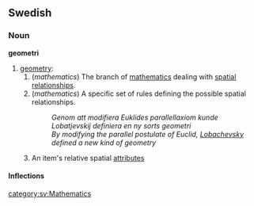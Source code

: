 ==Swedish==
===Noun===
'''geometri'''

#[[geometry]]:
##(''mathematics'') The branch of [[mathematics]] dealing with [[spatial]] [[relationships]].
##(''mathematics'') A specific set of rules defining the possible spatial relationships. 
##:''Genom att modifiera Euklides parallellaxiom kunde Lobatjevskij definiera en ny sorts geometri''
##:''By modifying the parallel postulate of Euclid, [[w:Nikolai Ivanovich Lobachevsky|Lobachevsky]] defined a new kind of geometry''
##An item's relative spatial [[attributes]]

====Inflections====
{{sv-noun|gender=Common|geometri|geometrin|geometrier|geometrierna|geometris|geometrins|geometriers|geometriernas}}


[[category:sv:Mathematics]]